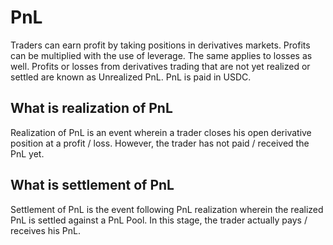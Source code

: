 # PnL

Traders can earn profit by taking positions in derivatives markets. Profits can be multiplied with the use of leverage.
The same applies to losses as well. Profits or losses from derivatives trading that are not yet realized or settled are known
as Unrealized PnL. PnL is paid in USDC.

## What is realization of PnL

Realization of PnL is an event wherein a trader closes his open derivative position at a profit / loss. However, the trader has not paid /
received the PnL yet.

## What is settlement of PnL

Settlement of PnL is the event following PnL realization wherein the realized PnL is settled against a PnL Pool. In this stage, the trader
actually pays / receives his PnL.
